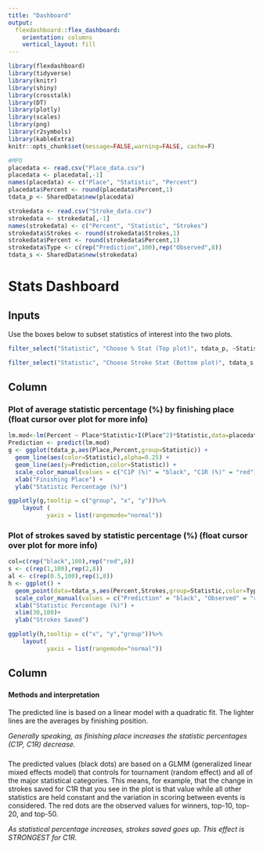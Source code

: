 ```yaml
---
title: "Dashboard"
output: 
  flexdashboard::flex_dashboard:
    orientation: columns
    vertical_layout: fill
---
```


```r
library(flexdashboard)
library(tidyverse)
library(knitr)
library(shiny)
library(crosstalk)
library(DT)
library(plotly)
library(scales)
library(png)
library(r2symbols)
library(kableExtra)
knitr::opts_chunk$set(message=FALSE,warning=FALSE, cache=F)

#MPO
placedata <- read.csv("Place_data.csv")
placedata <- placedata[,-1]
names(placedata) <- c("Place", "Statistic", "Percent")
placedata$Percent <- round(placedata$Percent,1)
tdata_p <- SharedData$new(placedata)

strokedata <- read.csv("Stroke_data.csv")
strokedata <- strokedata[,-1]
names(strokedata) <- c("Percent", "Statistic", "Strokes")
strokedata$Strokes <- round(strokedata$Strokes,1)
strokedata$Percent <- round(strokedata$Percent,1)
strokedata$Type <- c(rep("Prediction",100),rep("Observed",8))
tdata_s <- SharedData$new(strokedata)
```


Stats Dashboard
======================================================================= 

Inputs {.sidebar}
-----------------------------------------------------------------------

Use the boxes below to subset statistics of interest into the two plots.

```r
filter_select("Statistic", "Choose % Stat (Top plot)", tdata_p, ~Statistic)
```

```r
filter_select("Statistic", "Choose Stroke Stat (Bottom plot)", tdata_s, ~Statistic)
```

Column {data-width=450}
-----------------------------------------------------------------------

### Plot of average statistic percentage (%) by finishing place (float cursor over plot for more info)

```r
lm.mod<-lm(Percent ~ Place*Statistic+I(Place^2)*Statistic,data=placedata)
Prediction <- predict(lm.mod)
g <- ggplot(tdata_p,aes(Place,Percent,group=Statistic)) + 
  geom_line(aes(color=Statistic),alpha=0.25) +
  geom_line(aes(y=Prediction,color=Statistic)) +
  scale_color_manual(values = c("C1P (%)" = "black", "C1R (%)" = "red"))+
  xlab("Finishing Place") +
  ylab("Statistic Percentage (%)")

ggplotly(g,tooltip = c("group", "x", "y"))%>%
    layout (
           yaxis = list(rangemode="normal"))
```

### Plot of strokes saved by statistic percentage (%) (float cursor over plot for more info)

```r
col=c(rep("black",100),rep("red",8))
s <- c(rep(1,100),rep(2,8)) 
al <- c(rep(0.5,100),rep(1,8))
h <- ggplot() + 
  geom_point(data=tdata_s,aes(Percent,Strokes,group=Statistic,color=Type),size=s,alpha=al) +
  scale_color_manual(values = c("Prediction" = "black", "Observed" = "red"))+
  xlab("Statistic Percentage (%)") +
  xlim(30,100)+
  ylab("Strokes Saved")

ggplotly(h,tooltip = c("x", "y","group"))%>%
    layout(
           yaxis = list(rangemode="normal"))
```

Column {data-width=550}
-----------------------------------------------------------------------

### {data-height=450}

#### Methods and interpretation

The predicted line is based on a linear model with a quadratic fit.  The lighter lines are the averages by finishing position.  

*Generally speaking, as finishing place increases the statistic percentages (C1P, C1R) decrease.*


### {data-height=550}

The predicted values (black dots) are based on a GLMM (generalized linear mixed effects model) that controls for tournament (random effect) and all of the major statistical categories.  This means, for example, that the change in strokes saved for C1R that you see in the plot is that value while all other statistics are held constant and the variation in scoring between events is considered.  The red dots are the observed values for winners, top-10, top-20, and top-50.

*As statistical percentage increases, strokes saved goes up.  This effect is STRONGEST for C1R.*